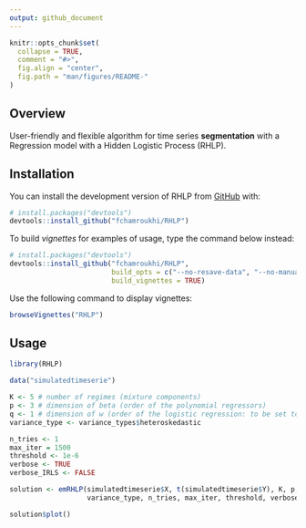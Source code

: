 ```yaml
---
output: github_document
---
```


<!-- README.md is generated from README.Rmd. Please edit that file -->

```r
knitr::opts_chunk$set(
  collapse = TRUE,
  comment = "#>",
  fig.align = "center",
  fig.path = "man/figures/README-"
)
```
## Overview

<!-- badges: start -->
<!-- badges: end -->

User-friendly and flexible algorithm for time series **segmentation** with a Regression model with a Hidden Logistic Process (RHLP).

## Installation

You can install the development version of RHLP from [GitHub](https://github.com/) with:

```r
# install.packages("devtools")
devtools::install_github("fchamroukhi/RHLP")
```

To build *vignettes* for examples of usage, type the command below instead:

```r
# install.packages("devtools")
devtools::install_github("fchamroukhi/RHLP", 
                         build_opts = c("--no-resave-data", "--no-manual"), 
                         build_vignettes = TRUE)
```

Use the following command to display vignettes:

```r
browseVignettes("RHLP")
```

## Usage

```r
library(RHLP)

data("simulatedtimeserie")

K <- 5 # number of regimes (mixture components)
p <- 3 # dimension of beta (order of the polynomial regressors)
q <- 1 # dimension of w (order of the logistic regression: to be set to 1 for segmentation)
variance_type <- variance_types$heteroskedastic

n_tries <- 1
max_iter = 1500
threshold <- 1e-6
verbose <- TRUE
verbose_IRLS <- FALSE

solution <- emRHLP(simulatedtimeserie$X, t(simulatedtimeserie$Y), K, p, q, 
                   variance_type, n_tries, max_iter, threshold, verbose, verbose_IRLS)

solution$plot()
```
